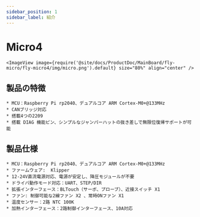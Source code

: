 ```yaml
---
sidebar_position: 1
sidebar_label: 紹介
---
```




# Micro4

    <ImageView image={require('@site/docs/ProductDoc/MainBoard/fly-micro/fly-micro4/img/micro.png').default} size="80%" align="center" />

## 製品の特徴

    * MCU：Raspberry Pi rp2040、デュアルコア ARM Cortex-M0+@133MHz
    * CANブリッジ対応
    * 搭載4つの2209
    * 搭載 DIAG 機能ピン、シンプルなジャンパーハットの抜き差しで無限位復帰サポートが可能



## 製品仕様

    * MCU：Raspberry Pi rp2040、デュアルコア ARM Cortex-M0+@133MHz
    * ファームウェア:  Klipper
    * 12-24V直流電源対応、電源が安定し、降圧モジュールが不要
    * ドライバ動作モード対応：UART、STEP/DIR
    * 拡張インターフェース：BLTouch（サーボ、プローブ）、近接スイッチ X1
    * ファン: 制御可能な2線ファン X2 、常時ONファン X1
    * 温度センサー：2路 NTC 100K
    * 加熱インターフェース：2路制御インターフェース、10A対応

